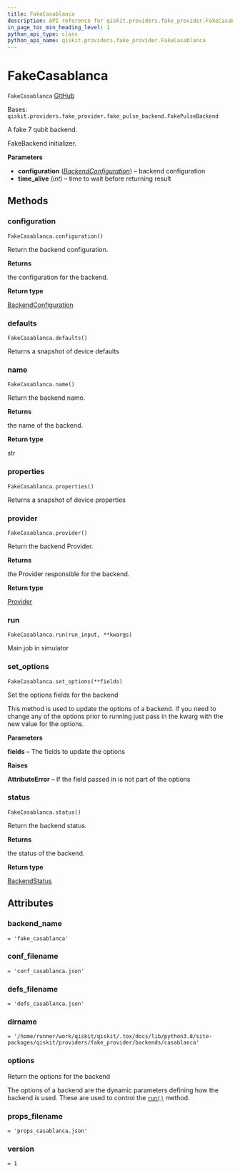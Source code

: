 ```yaml
---
title: FakeCasablanca
description: API reference for qiskit.providers.fake_provider.FakeCasablanca
in_page_toc_min_heading_level: 1
python_api_type: class
python_api_name: qiskit.providers.fake_provider.FakeCasablanca
---
```


# FakeCasablanca

<span id="qiskit.providers.fake_provider.FakeCasablanca" />

`FakeCasablanca` [GitHub](https://github.com/qiskit/qiskit/tree/stable/0.21/qiskit/providers/fake_provider/backends/casablanca/fake_casablanca.py "view source code")

Bases: `qiskit.providers.fake_provider.fake_pulse_backend.FakePulseBackend`

A fake 7 qubit backend.

FakeBackend initializer.

**Parameters**

*   **configuration** ([*BackendConfiguration*](qiskit.providers.models.BackendConfiguration "qiskit.providers.models.BackendConfiguration")) – backend configuration
*   **time\_alive** (*int*) – time to wait before returning result

## Methods

### configuration

<span id="qiskit.providers.fake_provider.FakeCasablanca.configuration" />

`FakeCasablanca.configuration()`

Return the backend configuration.

**Returns**

the configuration for the backend.

**Return type**

[BackendConfiguration](qiskit.providers.models.BackendConfiguration "qiskit.providers.models.BackendConfiguration")

### defaults

<span id="qiskit.providers.fake_provider.FakeCasablanca.defaults" />

`FakeCasablanca.defaults()`

Returns a snapshot of device defaults

### name

<span id="qiskit.providers.fake_provider.FakeCasablanca.name" />

`FakeCasablanca.name()`

Return the backend name.

**Returns**

the name of the backend.

**Return type**

str

### properties

<span id="qiskit.providers.fake_provider.FakeCasablanca.properties" />

`FakeCasablanca.properties()`

Returns a snapshot of device properties

### provider

<span id="qiskit.providers.fake_provider.FakeCasablanca.provider" />

`FakeCasablanca.provider()`

Return the backend Provider.

**Returns**

the Provider responsible for the backend.

**Return type**

[Provider](qiskit.providers.Provider "qiskit.providers.Provider")

### run

<span id="qiskit.providers.fake_provider.FakeCasablanca.run" />

`FakeCasablanca.run(run_input, **kwargs)`

Main job in simulator

### set\_options

<span id="qiskit.providers.fake_provider.FakeCasablanca.set_options" />

`FakeCasablanca.set_options(**fields)`

Set the options fields for the backend

This method is used to update the options of a backend. If you need to change any of the options prior to running just pass in the kwarg with the new value for the options.

**Parameters**

**fields** – The fields to update the options

**Raises**

**AttributeError** – If the field passed in is not part of the options

### status

<span id="qiskit.providers.fake_provider.FakeCasablanca.status" />

`FakeCasablanca.status()`

Return the backend status.

**Returns**

the status of the backend.

**Return type**

[BackendStatus](qiskit.providers.models.BackendStatus "qiskit.providers.models.BackendStatus")

## Attributes

<span id="qiskit.providers.fake_provider.FakeCasablanca.backend_name" />

### backend\_name

`= 'fake_casablanca'`

<span id="qiskit.providers.fake_provider.FakeCasablanca.conf_filename" />

### conf\_filename

`= 'conf_casablanca.json'`

<span id="qiskit.providers.fake_provider.FakeCasablanca.defs_filename" />

### defs\_filename

`= 'defs_casablanca.json'`

<span id="qiskit.providers.fake_provider.FakeCasablanca.dirname" />

### dirname

`= '/home/runner/work/qiskit/qiskit/.tox/docs/lib/python3.8/site-packages/qiskit/providers/fake_provider/backends/casablanca'`

<span id="qiskit.providers.fake_provider.FakeCasablanca.options" />

### options

Return the options for the backend

The options of a backend are the dynamic parameters defining how the backend is used. These are used to control the [`run()`](qiskit.providers.fake_provider.FakeCasablanca#run "qiskit.providers.fake_provider.FakeCasablanca.run") method.

<span id="qiskit.providers.fake_provider.FakeCasablanca.props_filename" />

### props\_filename

`= 'props_casablanca.json'`

<span id="qiskit.providers.fake_provider.FakeCasablanca.version" />

### version

`= 1`

